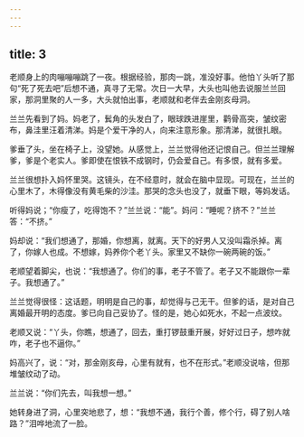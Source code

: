 ```yaml
---
---
---
```

title: 3
---



老顺身上的肉嘣嘣嘣跳了一夜。根据经验，那肉一跳，准没好事。他怕丫头听了那句“死了死去吧”后想不通，真寻了无常。次日一大早，大头也叫他去说服兰兰回家，那洞里聚的人一多，大头就怕出事，老顺就和老伴去金刚亥母洞。

兰兰先看到了妈。妈老了，鬂角的头发白了，眼球跌进崖里，鹳骨高突，皱纹密布，鼻洼里汪着清涕。妈是个爱干净的人，向来注意形象。那清涕，就很扎眼。

爹垂了头，坐在椅子上，没望她。从感觉上，兰兰觉得他还记恨自己。但兰兰理解爹，爹是个老实人。爹即使在恨铁不成钢时，仍会爱自己。有多恨，就有多爱。

兰兰很想扑入妈怀里哭。这镜头，在不经意时，就会在脑中显现。可现在，兰兰的心里木了，木得像没有黄毛柴的沙洼。那哭的念头也没了，就垂下眼，等妈发话。

听得妈说；“你瘦了，吃得饱不？”兰兰说：“能”。妈问：“睡呢？挤不？”兰兰答：“不挤。”

妈却说：“我们想通了，那婚，你想离，就离。天下的好男人又没叫霜杀掉。离了，你嫁人也成。不想嫁，妈养你个老丫头。家里又不缺你一碗两碗的饭。”

老顺望着脚尖，也说：“我想通了。你们的事，老子不管了。老子又不能跟你一辈子。我想通了。”

兰兰觉得很怪：这话题，明明是自己的事，却觉得与己无干。但爹的话，是对自己离婚最开明的态度。爹已向自己妥协了。怪的是，她心如死水，不起一点波纹。

老顺又说：“丫头，你瞧，想通了，回去，重打锣鼓重开展，好好过日子，想咋就咋，老子也不逼你。”

妈高兴了，说：“对，那金刚亥母，心里有就有，也不在形式。”老顺没说啥，但那堆皱纹动了动。

兰兰说：“你们先去，叫我想一想。”

她转身进了洞，心里突地悲了，想：“我想不通，我行个善，修个行，碍了别人啥路？”泪哗地流了一脸。